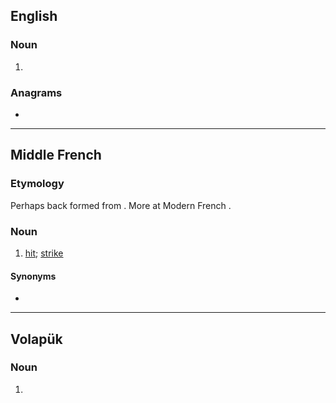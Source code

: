{{also|Tabus|tabús}}
==English==

===Noun===
{{head|en|noun plural form}}

# {{plural of|tabu|lang=en}}

===Anagrams===
* {{anagrams|en|a=abstu|Taubs|abuts|buats|busta|butas|tsuba|tubas}}

----

==Middle French==

===Etymology===
Perhaps back formed from {{m|frm|tabuster}}. More at Modern French {{m|fr|tabac}}.

===Noun===
{{frm-noun|m|tabus}}

# [[hit]]; [[strike]]

====Synonyms====
* {{l|frm|coup}}

----

==Volapük==

===Noun===
{{head|vo|noun form}}

# {{inflection of|tab||predicative|p|lang=vo}}